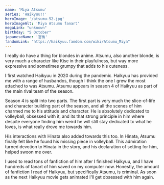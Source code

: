 ```yaml
---
name: 'Miya Atsumu'
series: 'Haikyuu!!'
heroImage: '/atsumu-52.jpg'
heroImageAlt: 'Miya Atsumu fanart'
megaLink: "unknown"
birthday: "5 October"
japaneseName: '宮侑'
fandomLink: "https://haikyuu.fandom.com/wiki/Atsumu_Miya"
---
```

I really do have a thing for blondes in anime. Atsumu, also another blonde, is very much a character like Kise in their playfulness, but way more expressive and sometimes grumpy that adds to his cuteness. 

I first watched Haikyuu in 2020 during the pandemic. Haikyuu has provided me with a range of husbandos, though I think the one I grew the most attached to was Atsumu. Atsumu appears in season 4 of Haikyuu as part of the main rival team of the season. 

Season 4 is split into two parts. The first part is very much the slice-of-life and character building part of the season, and all the scenes of him charmed me to his attitude and character. He is absolutely dedicated to volleyball, obsessed with it, and its that strong principle in him where despite everyone finding him weird he will still stay dedicated to what he loves, is what really drove me towards him. 

His interactions with Hinata also added towards this too. In Hinata, Atsumu finally felt like he found his missing piece in volleyball. This admiration turned devotion to Hinata in the story, and his declaration of setting for him, helped swoon me over. 

I used to read tons of fanfiction of him after I finished Haikyuu, and I have hundreds of fanart of him saved on my computer now. Honestly, the amount of fanfiction I read of Haikyuu, but specifically Atsumu, is criminal. As soon as the next Haikyuu movie gets animated I'll get obsessed with him again. 


<YouTube id="https://www.youtube.com/watch?v=zRZiRn1GbEo" />